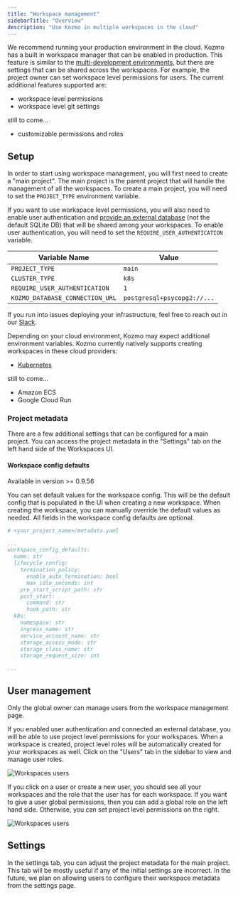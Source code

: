 ```yaml
---
title: "Workspace management"
sidebarTitle: "Overview"
description: "Use Kozmo in multiple workspaces in the cloud"
---
```


We recommend running your production environment in the cloud. Kozmo has a built in
workspace manager that can be enabled in production. This feature is similar to the
[multi-development environments](/production/developing-in-the-cloud/cloud-dev-environments/overview), but
there are settings that can be shared across the workspaces. For example, the project owner
can set workspace level permissions for users. The current additional features supported are:

* workspace level permissions
* workspace level git settings

still to come...

* customizable permissions and roles

## Setup

In order to start using workspace management, you will first need to create a "main project". The
main project is the parent project that will handle the management of all the workspaces. To create
a main project, you will need to set the `PROJECT_TYPE` environment variable.

If you want to use workspace level permissions, you will also need to enable user authentication
and [provide an external database](/production/configuring-production-settings/overview#databases)
(not the default SQLite DB) that will be shared among your workspaces. To enable user authentication,
you will need to set the `REQUIRE_USER_AUTHENTICATION` variable.

| Variable Name | Value |
| --- | --- |
| `PROJECT_TYPE` | `main` |
| `CLUSTER_TYPE` | `k8s` |
| `REQUIRE_USER_AUTHENTICATION` | `1` |
| `KOZMO_DATABASE_CONNECTION_URL` | `postgresql+psycopg2://...` |

If you run into issues deploying your infrastructure, feel free to reach out in our
[Slack](https://www.kozmo.ai/chat).

Depending on your cloud environment, Kozmo may expect additional environment variables.
Kozmo currently natively supports creating workspaces in these cloud providers:

* [Kubernetes](/production/developing-in-the-cloud/workspaces/kubernetes)

still to come...

* Amazon ECS
* Google Cloud Run

### Project metadata

There are a few additional settings that can be configured for a main project. You can access the project
metadata in the "Settings" tab on the left hand side of the Workspaces UI.

#### Workspace config defaults

<Note>

Available in version >= 0.9.56

</Note>

You can set default values for the workspace config. This will be the default config that is populated
in the UI when creating a new workspace. When creating the workspace, you can manually override the
default values as needed. All fields in the workspace config defaults are optional.

```yaml
# <your_project_name>/metadata.yaml

...
workspace_config_defaults:
  name: str
  lifecycle_config:
    termination_policy:
      enable_auto_termination: bool
      max_idle_seconds: int
    pre_start_script_path: str
    post_start:
      command: str
      hook_path: str
  k8s:
    namespace: str
    ingress_name: str
    service_account_name: str
    storage_access_mode: str
    storage_class_name: str
    storage_request_size: int

...

```

## User management

<Note>
    Only the global owner can manage users from the workspace management page.
</Note>

If you enabled user authentication and connected an external database, you will be able to use
project level permissions for your workspaces. When a workspace is created, project level roles will
be automatically created for your workspaces as well. Click on the "Users" tab in the sidebar to view
and manage user roles.

<Frame>
    <img
        alt="Workspaces users"
        src="https://github.com/kozmoai/assets/blob/main/production/workspaces/workspaces-users.png?raw=true"
    />
</Frame>

If you click on a user or create a new user, you should see all your workspaces and the role that the
user has for each workspace. If you want to give a user global permissions, then you can add a global role
on the left hand side. Otherwise, you can set project level permissions on the right.

<Frame>
    <img
        alt="Workspaces users"
        src="https://github.com/kozmoai/assets/blob/main/production/workspaces/workspaces-user-management.png?raw=true"
    />
</Frame>

## Settings

In the settings tab, you can adjust the project metadata for the main project. This tab will be mostly useful
if any of the initial settings are incorrect. In the future, we plan on allowing users to configure their
workspace metadata from the settings page.


